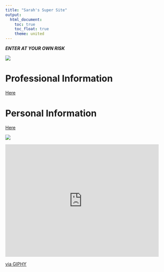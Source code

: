 ```yaml
---
title: "Sarah's Super Site"
output: 
  html_document:
    toc: true
    toc_float: true
    theme: united
---
```



_**ENTER AT YOUR OWN RISK**_

![](https://media3.giphy.com/media/yr7n0u3qzO9nG/source.gif)


# Professional Information
[Here](resume.html)

# Personal Information
[Here](personal.html)

![](https://media1.giphy.com/media/3o6ZtpWvwnhf34Oj0A/source.gif)

<iframe src="https://giphy.com/embed/lD76yTC5zxZPG" width="480" height="352" frameBorder="0" class="giphy-embed" allowFullScreen></iframe><p><a href="https://giphy.com/gifs/the-end-thats-all-folks-lD76yTC5zxZPG">via GIPHY</a></p>